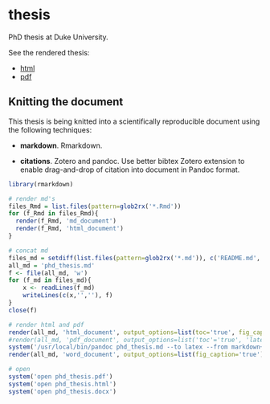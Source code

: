 thesis
======

PhD thesis at Duke University.

See the rendered thesis:

- [html](http://htmlpreview.github.io/?https://raw.githubusercontent.com/bbest/phd_thesis/master/phd_thesis.html)
- [pdf](https://github.com/bbest/phd_thesis/raw/master/phd_thesis.pdf)

## Knitting the document

This thesis is being knitted into a scientifically reproducible document using the following techniques:

- **markdown**. Rmarkdown.

- **citations**. Zotero and pandoc. Use better bibtex Zotero extension to enable drag-and-drop of citation into document in Pandoc format.

```r
library(rmarkdown)

# render md's
files_Rmd = list.files(pattern=glob2rx('*.Rmd'))
for (f_Rmd in files_Rmd){
  render(f_Rmd, 'md_document')
  render(f_Rmd, 'html_document')
}

# concat md
files_md = setdiff(list.files(pattern=glob2rx('*.md')), c('README.md', 'phd_thesis.md'))
all_md = 'phd_thesis.md'
f <- file(all_md, 'w') 
for (f_md in files_md){ 
    x <- readLines(f_md) 
    writeLines(c(x,'',''), f)
} 
close(f)

# render html and pdf
render(all_md, 'html_document', output_options=list(toc='true', fig_caption='true'))
#render(all_md, 'pdf_document', output_options=list('toc'='true', 'latex-engine'='xelatex'))
system('/usr/local/bin/pandoc phd_thesis.md --to latex --from markdown+autolink_bare_uris+ascii_identifiers+tex_math_single_backslash-implicit_figures --output phd_thesis.pdf --table-of-contents --toc-depth 2 --template /Library/Frameworks/R.framework/Versions/3.1/Resources/library/rmarkdown/rmd/latex/default.tex --highlight-style tango --latex-engine xelatex --variable geometry:margin=1in')
render(all_md, 'word_document', output_options=list(fig_caption='true'))

# open
system('open phd_thesis.pdf')
system('open phd_thesis.html')
system('open phd_thesis.docx')

```

